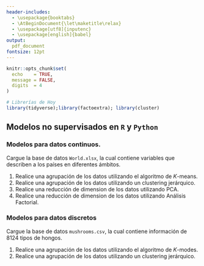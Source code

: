 ```yaml
---
header-includes: 
  - \usepackage{booktabs}
  - \AtBeginDocument{\let\maketitle\relax}
  - \usepackage[utf8]{inputenc}
  - \usepackage[english]{babel}
output:
  pdf_document
fontsize: 12pt 
---
```


```r
knitr::opts_chunk$set(
  echo    = TRUE, 
  message = FALSE,
  digits  = 4
)
```

\newcommand{\iid}{\overset{\mathrm{i.i.d}}{\sim}}
\newcommand{\dados}{\ | \ }
\newcommand{\bbeta}{\boldsymbol\beta}
\newcommand{\R}{\mathbb{R}}
\renewcommand{\labelitemi}{$\bullet$}
\newtheorem{proof}{Solución}

\begin{minipage}{2.5cm}
			\includegraphics[width=1.8cm]{logouccolor.png}
		\end{minipage}
		\begin{minipage}{13 cm}
			\begin{flushleft}
   			     	\raggedright{
   			     		\noindent
   		 	    			{\sc Pontificia Universidad Católica de Chile \\ 
   			     			Facultad de Matemáticas \\ 
   			     			Departamento de Estad\'istica \sc \\
   			     			\small Profesor: Danilo Álvares  - Ayudante: Rubén Soza
   			     			}
    			    	}
			\end{flushleft}
		\end{minipage}

\begin{center} \quad \\[0.3cm]
  {\Large Ayudantía Introducción al \\ Machine Learning} \\[0.3cm]
  Diplomado DataScience UC \\[0.3cm]
24 de Octubre 2020
\end{center}


```r
# Librerías de Hoy
library(tidyverse);library(factoextra); library(cluster)
```


## Modelos no supervisados en `R` y `Python`

### Modelos para datos continuos.

Cargue la base de datos `World.xlsx`, la cual contiene variables que describen a los países en diferentes ámbitos. 

1. Realice una agrupación de los datos utilizando el algoritmo de $K$-means.
2. Realice una agrupación de los datos utilizando un clustering jerárquico.
3. Realice una reducción de dimension de los datos utilizando PCA.
4. Realice una reducción de dimension de los datos utilizando Análisis Factorial.

### Modelos para datos discretos

Cargue la base de datos `mushrooms.csv`, la cual contiene información de 8124 tipos de hongos.

1. Realice una agrupación de los datos utilizando el algoritmo de $K$-modes.
2. Realice una agrupación de los datos utilizando un clustering jerárquico.






